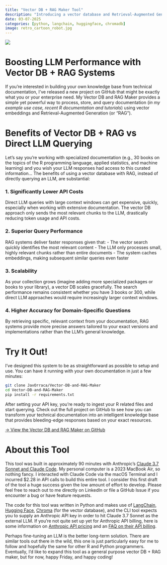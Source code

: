 ```yaml
---
title: "Vector DB + RAG Maker Tool"
description: "Introducing a vector database and Retrieval-Augmented Generation ('RAG') system for coding in R, designed to provide bleeding-edge responses from curated documentation."
date: 03-07-2025
categories: [python, langchain, huggingface, chromadb]
image: retro_cartoon_robot.jpg
---
```


![](retro_cartoon_robot.jpg){.preview-image}

# Boosting LLM Performance with Vector DB + RAG Systems

If you're interested in building your own knowledge base from technical documentation, I've released a new project on GitHub that might be exactly what you or your enterprise need. My Vector DB and RAG Maker provides a simple yet powerful way to process, store, and query documentation (_in my example use case, recent R documentation and tutorials_) using vector embeddings and Retrieval-Augmented Generation (or "RAG").

# Benefits of Vector DB + RAG vs Direct LLM Querying

Let's say you're working with specialized documentation (e.g., 30 books on the topics of the R programming language, applied statistics, and machine learning) and you wish your LLM responses had access to this curated information... The benefits of using a vector database with RAG, instead of directly querying an LLM, are substantial:

### 1. Significantly Lower API Costs

Direct LLM queries with large context windows can get expensive, quickly, especially when working with extensive documentation. The vector DB approach only sends the most relevant chunks to the LLM, drastically reducing token usage and API costs.

### 2. Superior Query Performance

RAG systems deliver faster responses given that:
- The vector search quickly identifies the most relevant content
- The LLM only processes small, highly relevant chunks rather than entire documents
- The system caches embeddings, making subsequent similar queries even faster

### 3. Scalability

As your collection grows (imagine adding more specialized packages or books to your library), a vector DB scales gracefully. The search performance remains consistent whether you have 3 books or 300, while direct LLM approaches would require increasingly larger context windows.

### 4. Higher Accuracy for Domain-Specific Questions

By retrieving specific, relevant context from your documentation, RAG systems provide more precise answers tailored to your exact versions and implementations rather than the LLM's general knowledge.

# Try It Out!

I've designed this system to be as straightforward as possible to setup and use. You can have it running with your own documentation in just a few minutes:

```bash
git clone JavOrraca/Vector-DB-and-RAG-Maker
cd Vector-DB-and-RAG-Maker
pip install -r requirements.txt
```

After setting your API key, you're ready to ingest your R related files and start querying. Check out the full project on GitHub to see how you can transform your technical documentation into an intelligent knowledge base that provides bleeding-edge responses based on your exact resources.

[→ View the Vector DB and RAG Maker on GitHub](https://github.com/JavOrraca/Vector-DB-and-RAG-Maker)

# About this Tool

This tool was built in approximately 90 minutes with Anthropic's [Claude 3.7 Sonnet and Claude Code](https://www.anthropic.com/news/claude-3-7-sonnet). My personal computer is a 2023 MacBook Air, so nothing fancy. I interacted with Claude Code via the macOS Terminal and I incurred $2.28 in API calls to build this entire tool. I consider this first draft of the tool a huge success given the low amount of effort to develop. Please feel free to reach out to me directly on LinkedIn or file a GitHub Issue if you encounter a bug or have feature requests. 

The code for this tool was written in Python and makes use of [LangChain](https://www.langchain.com/), [Hugging Face](https://huggingface.co/), [Chroma](https://www.trychroma.com/) (for the vector database), and the CLI tool expects you to supply an Anthropic API key in order to hit Claude 3.7 Sonnet as the external LLM. If you're not quite set up yet for Anthropic API billing, here is some information on [Anthropic API pricing](https://www.anthropic.com/pricing#anthropic-api) and an [FAQ on their API billing](https://support.anthropic.com/en/articles/8977456-how-do-i-pay-for-my-api-usage).

Perhaps fine-tuning an LLM is the better long-term solution. There are similar tools out there in the wild, this one is just particularly easy for me to follow and hopefully the same for other R and Python programmers. Eventually, I'd like to expand this tool as a general purpose vector DB + RAG maker, but for now, happy Friday, and happy coding!